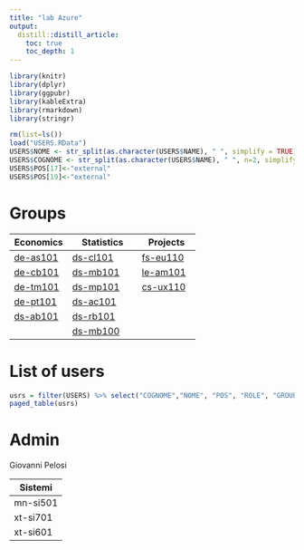 ```yaml
---
title: "lab Azure"
output:
  distill::distill_article:
    toc: true
    toc_depth: 1
---
```


```r
library(knitr)
library(dplyr)
library(ggpubr)
library(kableExtra)
library(rmarkdown)
library(stringr)
```

```r
rm(list=ls())
load("USERS.RData")
USERS$NOME <- str_split(as.character(USERS$NAME), " ", simplify = TRUE)[,1]
USERS$COGNOME <- str_split(as.character(USERS$NAME), " ", n=2, simplify = TRUE)[,2]
USERS$POS[17]<-"external"
USERS$POS[19]<-"external"
```


# Groups

| Economics | Statistics | Projects |
|----------|------------|----------|
| [de-as101](de-as101-html) | [ds-cl101](ds-cl101.html) | [fs-eu110](fs-eu110.html) |
| [de-cb101](de-cb101.html) | [ds-mb101](ds-mb101.html) | [le-am101](le-am101.html) |
| [de-tm101](de-tm101.html) | [ds-mp101](ds-mp101) | [cs-ux110](cs-ux110.html) |
| [de-pt101](de-pt101.html) | [ds-ac101](ds-ac101.html) |  |
| [ds-ab101](ds-ab101.html) | [ds-rb101](ds-rb101.html) |  |
| | [ds-mb100](ds-mb100.html) |  |

# List of users

```r
usrs = filter(USERS) %>% select("COGNOME","NOME", "POS", "ROLE", "GROUP") %>% arrange(POS,COGNOME)
paged_table(usrs)
```

# Admin

Giovanni Pelosi

| Sistemi |
|--|
| mn-si501 | 
| xt-si701 | 
| xt-si601 |



